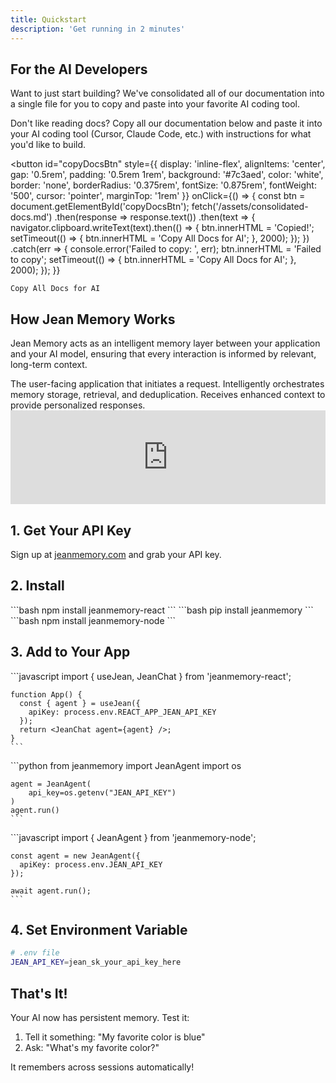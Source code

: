 ```yaml
---
title: Quickstart
description: 'Get running in 2 minutes'
---
```


## For the AI Developers

Want to just start building? We've consolidated all of our documentation into a single file for you to copy and paste into your favorite AI coding tool.

<Card title="Skip the reading, start building" icon="code">
  Don't like reading docs? Copy all our documentation below and paste it into your AI coding tool (Cursor, Claude Code, etc.) with instructions for what you'd like to build.
  
  <button 
    id="copyDocsBtn"
    style={{
      display: 'inline-flex',
      alignItems: 'center',
      gap: '0.5rem',
      padding: '0.5rem 1rem',
      background: '#7c3aed',
      color: 'white',
      border: 'none',
      borderRadius: '0.375rem',
      fontSize: '0.875rem',
      fontWeight: '500',
      cursor: 'pointer',
      marginTop: '1rem'
    }}
    onClick={() => {
      const btn = document.getElementById('copyDocsBtn');
      fetch('/assets/consolidated-docs.md')
        .then(response => response.text())
        .then(text => {
          navigator.clipboard.writeText(text).then(() => {
            btn.innerHTML = 'Copied!';
            setTimeout(() => {
              btn.innerHTML = 'Copy All Docs for AI';
            }, 2000);
          });
        })
        .catch(err => {
          console.error('Failed to copy: ', err);
          btn.innerHTML = 'Failed to copy';
          setTimeout(() => {
            btn.innerHTML = 'Copy All Docs for AI';
          }, 2000);
        });
    }}
  >
    Copy All Docs for AI
  </button>
</Card>

## How Jean Memory Works

Jean Memory acts as an intelligent memory layer between your application and your AI model, ensuring that every interaction is informed by relevant, long-term context.

<CardGroup cols={3}>
    <Card title="Your Application" icon="cloud">
        The user-facing application that initiates a request.
    </Card>
    <Card title="Jean Memory" icon="brain">
        Intelligently orchestrates memory storage, retrieval, and deduplication.
    </Card>
    <Card title="AI Model" icon="sparkles">
        Receives enhanced context to provide personalized responses.
    </Card>
</CardGroup>


<iframe 
    width="100%" 
    style={{aspectRatio: "16 / 9", margin: '2rem 0'}} 
    src="https://www.youtube.com/embed/kO6f7doPjSI" 
    title="YouTube video player" 
    frameBorder="0" 
    allow="accelerometer; autoplay; clipboard-write; encrypted-media; gyroscope; picture-in-picture" 
    allowFullScreen>
</iframe>

## 1. Get Your API Key

Sign up at [jeanmemory.com](https://jeanmemory.com) and grab your API key.

## 2. Install

<Tabs>
  <Tab title="React">
    ```bash
    npm install jeanmemory-react
    ```
  </Tab>
  <Tab title="Python">
    ```bash
    pip install jeanmemory
    ```
  </Tab>
  <Tab title="Node.js">
    ```bash
    npm install jeanmemory-node
    ```
  </Tab>
</Tabs>

## 3. Add to Your App

<Tabs>
  <Tab title="React">
    ```javascript
    import { useJean, JeanChat } from 'jeanmemory-react';
    
    function App() {
      const { agent } = useJean({ 
        apiKey: process.env.REACT_APP_JEAN_API_KEY 
      });
      return <JeanChat agent={agent} />;
    }
    ```
  </Tab>
  <Tab title="Python">
    ```python
    from jeanmemory import JeanAgent
    import os
    
    agent = JeanAgent(
        api_key=os.getenv("JEAN_API_KEY")
    )
    agent.run()
    ```
  </Tab>
  <Tab title="Node.js">
    ```javascript
    import { JeanAgent } from 'jeanmemory-node';
    
    const agent = new JeanAgent({
      apiKey: process.env.JEAN_API_KEY
    });
    
    await agent.run();
    ```
  </Tab>
</Tabs>

## 4. Set Environment Variable

```bash
# .env file
JEAN_API_KEY=jean_sk_your_api_key_here
```

## That's It!

Your AI now has persistent memory. Test it:

1. Tell it something: "My favorite color is blue"
2. Ask: "What's my favorite color?"

It remembers across sessions automatically!
